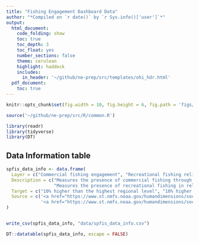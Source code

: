 ```yaml
---
title: "Fishing Engagement Dashboard Data"
author: "*Compiled on `r date()` by `r Sys.info()['user']`*"
output: 
  html_document:
    code_folding: show
    toc: true
    toc_depth: 3
    toc_float: yes
    number_sections: false
    theme: cerulean
    highlight: haddock
    includes: 
      in_header: '~/github/ne-prep/src/templates/ohi_hdr.html'
  pdf_document:
    toc: true
---
```


```r

knitr::opts_chunk$set(fig.width = 10, fig.height = 6, fig.path = 'figs/', message = FALSE, warning = FALSE)

source('~/github/ne-prep/src/R/common.R')

library(readr)
library(tidyverse)
library(DT)
```

## Data Information table

```r
spfis_data_info <- data.frame(
  Layer = c("Commercial fishing engagement", "Recreational fishing reliance"),
  Description = c("Measures the presence of commercial fishing through fishing activity as shown through permits and vessel landings.",
                  "Measures the presence of recreational fishing in relation to the population of a community"),
  Target = c("10% higher than the highest regional level", "10% higher than the highest regional level"),
  Source = c('<a href="https://www.st.nmfs.noaa.gov/humandimensions/social-indicators/map" target = "_blank">NOAA Social Vulnerability Index</a>',
             '<a href="https://www.st.nmfs.noaa.gov/humandimensions/social-indicators/map" target = "_blank">NOAA Social Vulnerability Index</a>')
)


write_csv(spfis_data_info, "data/spfis_data_info.csv")

DT::datatable(spfis_data_info, escape = FALSE)
```






